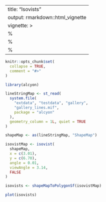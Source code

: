 <!--
SPDX-FileCopyrightText: 2024 Petros Koutsolampros

SPDX-License-Identifier: GPL-3.0-or-later
-->

---
title: "Isovists"
output: rmarkdown::html_vignette
vignette: >
  %\VignetteIndexEntry{Isovists}
  %\VignetteEngine{knitr::rmarkdown}
  %\VignetteEncoding{UTF-8}
---

```r
knitr::opts_chunk$set(
  collapse = TRUE,
  comment = "#>"
)
```

```r
library(alcyon)

lineStringMap <- st_read(
  system.file(
    "extdata", "testdata", "gallery",
    "gallery_lines.mif",
    package = "alcyon"
  ),
  geometry_column = 1L, quiet = TRUE
)

shapeMap <- as(lineStringMap, "ShapeMap")
```


```r
isovistMap <- isovist(
  shapeMap,
  x = c(3.01),
  y = c(6.70),
  angle = 0.01,
  viewAngle = 3.14,
  FALSE
)

isovists <- shapeMapToPolygonSf(isovistMap)
```

```r
plot(isovists)
```



